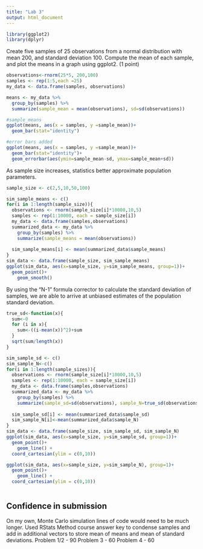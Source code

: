 ```yaml
---
title: "Lab 3"
output: html_document
---
```

```r
library(ggplot2)
library(dplyr)
```

Create five samples of 25 observations from a normal distribution with mean 200, and standard deviation 100. Compute the mean of each sample, and plot the means in a graph using ggplot2. (1 point)

```r
observations<-rnorm(25*5, 200,100)
samples <- rep(1:5,each =25)
my_data <- data.frame(samples, observations)

means <- my_data %>%
  group_by(samples) %>%
  summarize(sample_mean = mean(observations), sd=sd(observations))

#sample_means
ggplot(means, aes(x = samples, y =sample_mean))+
  geom_bar(stat="identity")

#error bars added
ggplot(means, aes(x = samples, y =sample_mean))+
  geom_bar(stat="identity")+
  geom_errorbar(aes(ymin=sample_mean-sd, ymax=sample_mean+sd))
```



As sample size increases, statistics better approximate population parameters.  
```r
sample_size <- c(2,5,10,50,100)

sim_sample_means <- c()
for(i in 1:length(sample_size)){
  observations <- rnorm(sample_size[i]*10000,10,5)
  samples <- rep(1:10000, each = sample_size[i])
  my_data <- data.frame(samples,observations)
  summarized_data <- my_data %>%
    group_by(samples) %>%
    summarize(sample_means = mean(observations))
  
  sim_sample_means[i] <- mean(summarized_data$sample_means)
}
sim_data <- data.frame(sample_size, sim_sample_means)
ggplot(sim_data, aes(x=sample_size, y=sim_sample_means, group=1))+
  geom_point()+
    geom_smooth()
```


By using the "N-1" formula corrector to calculate the standard deviation of samples, we are able to arrive at unbiased estimates of the population standard deviation. 
```r
true_sd<-function(x){
  sum<-0
  for (i in x){
    sum<-((i-mean(x))^2)+sum
  }
  sqrt(sum/length(x))
}

sim_sample_sd <- c()
sim_sample_N<-c()
for(i in 1:length(sample_sizes)){
  observations <- rnorm(sample_size[i]*10000,10,5)
  samples <- rep(1:10000, each = sample_size[i])
  my_data <- data.frame(samples,observations)
  summarized_data <- my_data %>%
    group_by(samples) %>%
    summarize(sample_sd=sd(observations), sample_N=true_sd(observations))
  
  sim_sample_sd[i] <- mean(summarized_data$sample_sd)
  sim_sample_N[i]<-mean(summarized_data$sample_N)
}
sim_data <- data.frame(sample_size, sim_sample_sd, sim_sample_N)
ggplot(sim_data, aes(x=sample_size, y=sim_sample_sd, group=1))+
  geom_point()+
    geom_line() +
  coord_cartesian(ylim = c(0,10))

ggplot(sim_data, aes(x=sample_size, y=sim_sample_N), group=1)+
  geom_point()+
    geom_line() +
  coord_cartesian(ylim = c(0,10))
  
```
## Confidence in submission

On my own, Monte Carlo simulation lines of code would need to be much longer. Used RStats Method course answer key to condense samples and add in additional vectors to store mean of means and mean of standard deviations. 
Problem 1/2 - 90
Problem 3 - 60
Problem 4 - 60 

